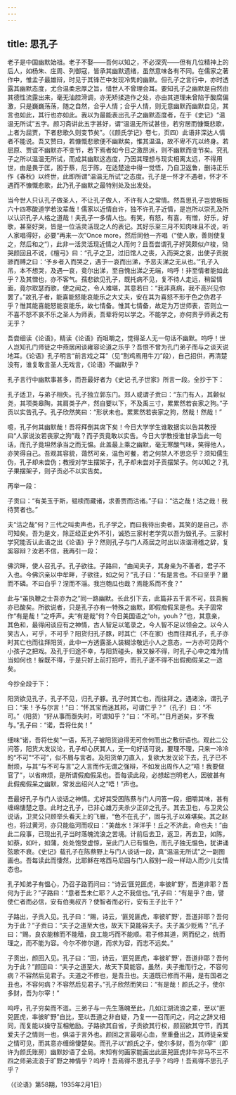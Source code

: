 ```yaml
---
---
---
```

title: 思孔子
---




老子是中国幽默始祖。老子不娶——吾何以知之，不必深究——但有几位精神上的后人，如杨朱、庄周、列御寇，皆承其幽默遗绪，虽然意味各有不同。在儒家之著作中，惟孟子最雄辩，时见于其锋芒中发现冷隽的幽默。但孔子之言行中，亦时透露其幽默态度，尤合温柔忠厚之旨，惜世人不曾理会耳。要知孔子之幽默是自然由其德性流露出来，毫无油腔滑调，亦无矫揉造作之处，亦由其道理未曾陷于酸腐偏激，只是巍巍荡荡，随之自然，合乎人情；合乎人情，则无意幽默而幽默自见，其言也如此，其行也亦如此。我以为最能表出孔子之幽默态度者，在于《史记》“温温无所试”五字。颜习斋讲此五字甚好，谓“温温无所试甚佳，若穷居而慷慨悲歌，上者为屈贾，下者悲歌久则变节矣”。（《颜氏学记》卷七，页四）此语非深达人情者不能说。吾又赞曰，若慷慨悲歌便不幽默矣，惟其温温，故不卑不亢以终身。若屈原、贾谊不幽默亦不变节，若下焉者如今日之激昂派，则不幽默而变节矣。究孔子之所以温温无所试，而成其幽默这态度，乃因其理想与现实相离太远，不得用世，由是畏于匡，困于蔡，厄于陈，在适楚途中得一觉悟，乃自卫返鲁，删诗正乐作《春秋》以终世，此即所谓“温温无所试”之态度。孔子是一怀才不遇者，怀才不遇而不慷慨悲歌，此乃孔子幽默之最特别处及出发处。

当今世人只认孔子做圣人，不让孔子做人，不许有人之常情。然吾思孔子岂尝板板六十四寒酸道学若汝辈哉！儒家以近情自许，独不许孔子近情，是岂所以崇孔及所以认识孔子人格之道哉！夫孔子一多情人也。有笑，有怒，有喜，有憎，好乐，好歌，甚至好哭，皆是一位活灵活现之人的表记。其好乐至三月不知肉味且不说，听人家唱得好，必要“再来一次”Once more，然后同他一齐唱（“使人歌，善则使复之，然后和之”），此非一活灵活现近情之人而何？且吾尝谓孔子好哭颇似卢梭，恸哭颜回且不说，《檀弓》曰：“孔子之卫，过旧馆人之丧，入而哭之哀，出使子贡脱骖而赙之曰：‘予乡者入而哭之，遇于一哀而出涕，予恶夫涕之无从也。’”孔子入吊，本不想哭，及遇一哀，竟尔出涕，至自愧出涕之无端，呜呼！非至情者能如此乎？及其憎也，亦不客气。孺悲欲见孔子，既托病不见，复不待人走远，稍留情面，竟尔取瑟而歌，使之闻之，令人难堪，其意若曰：“我非真病，我不高兴见你罢了。”故孔子者，能喜能怒能哀能乐之大丈夫，安在其为喜怒不形于色之伪君子乎？惟其能喜能怒能哀能乐，故七情备。惟其七情备，故足为万世师表，否则立一不喜不怒不哀不乐之圣人为师表，吾辈将何以学之。不能学之，亦何贵乎师表之有无乎？

吾尝细读《论语》，精读《论语》而咀嚼之，觉得圣人无一句话不幽默。呜呼！世人岂知孔门师徒之中燕居闲谈雍容论道之乐乎？吾恨不曾为孔门弟子而与之谈天说地耳。《论语》孔子明言“前言戏之耳”（见“割鸡焉用牛刀”段），自己招供，再清楚没有，谁复敢言圣人无戏言，《论语》不幽默乎？

孔子言行中幽默事甚多，而吾最好者为《史记·孔子世家》所言一段。全抄于下：

孔子适卫，与弟子相失。孔子独立郭东门。郑人或谓子贡曰：“东门有人，其颡似尧，其项类皋陶，其肩类子产，然自要以下，不及禹三寸，累累然若丧家之狗。”子贡以实告孔子。孔子欣然笑曰：“形状未也。累累然若丧家之狗，然哉！然哉！”

噫，孔子何其幽默哉！吾将拜倒其席下矣！今日大学学生谁敢据实以告其教授曰“人家说汝若丧家之狗”哉？而子贡竟敢以实告。今日大学教授谁甘承当此一句话，而孔子竟坦然承当之而无愠。此盖最上乘之幽默，毫无寒酸气味，笑得他人，亦笑得自己。吾观其容貌，蔼然可亲，温色可餐，若之何禁人不思恋乎？须知儒生伪，孔子却未尝伪；教授对学生摆架子，孔子却未尝对子贡摆架子。何以知之？孔子果摆架子，则子贡必不以实告矣。

再举一段：

子贡曰：“有美玉于斯，韫椟而藏诸，求善贾而沽诸。”子曰：“沽之哉！沽之哉！我待贾者也。”

夫“沽之哉”何？三代之叫卖声也，孔子学之，而曰我待出卖者。其笑的是自己，亦可知矣。吾为是文，除正经正史外不引，诚恐三家村老学究以吾为毁孔子。三家村学究能否认此语之出《论语》乎？然则孔子与门人燕居之时出以诙谐滑稽之辞，复奚容辩？汝若不信，我再引一段：

佛泬畔，使人召孔子。孔子欲往。子路曰，“由闻夫子，其身亲为不善者，君子不入也。今佛泬亲以中牟畔，子欲往，如之何？”孔子曰：“有是言也。不曰坚乎？磨而不磷。不曰白乎？涅而不淄。我岂匏瓜也哉？焉能系而不食？”

此与“虽执鞭之士吾亦为之”同一路幽默。长此引下去，此篇非五千言不可，兹吾腕亦已酸矣。所欲说者，只是孔子亦有一特殊之幽默，即假痴假呆是也。夫子固常作“有是哉！”之呼声。夫“有是哉”何？今日美国语之“oh，youh？”也，其意亲，其色和，最得闲谈应有之神情，古人智足以笔录之，今人智不足以领会之。以今人笑古人，可乎，不可乎？阳货归孔子豚，时其亡（不在家）也而往拜孔子，孔子亦时其亡也而往拜阳货，此中一方透露圣人装糊涂敬远小人之意态，一方亦可见两个小孩子之把戏。及孔于归途不幸，与阳货碰头，躲又躲不得，时孔子心中之难为情当如何也！躲既不得，于是只好上前打招呼，而孔子遂不得不出假痴假呆之一途矣。

今抄全段于下：

阳货欲见孔子，孔子不见，归孔子豚。孔子时其亡也，而往拜之。遇诸涂，谓孔子曰：“来！予与尔言！”曰：“怀其宝而迷其邦，可谓仁乎？”（孔子）曰：“不可。”（阳货）“好从事而亟失时，可谓知乎？”曰：“不可。”“日月逝矣，岁不我与。”孔子曰：“诺，吾将仕矣！”

细味“诺，吾将仕矣”一语，系孔子被阳货迫得无可奈何而出之敷衍语也。观此二公问答，阳货大发议论，孔子却心厌其人，无一句好话可说，要理不理，只来一冷冷的“不可”“不可”，似不屑与言者。及阳货单刀直入，复欲大发议论下去，孔子已不耐烦，与其“与不可与言”之人言而作无谓之强辩，不如发出周作人之“唔！我要做官了”，以省麻烦，是所谓假痴假呆也。吾每读此段，必想起岂明老人，因彼甚有此假痴假呆之幽默，常发出绍兴人之“唔！”声也。

吾最好孔子与门人谈话之神情。尤好其受困陈蔡与门人问答一段，细嚼其味，甚有缠绵悽楚之意。此时之孔子，已非心雄万夫杀少正卯之孔子。其去卫也，与卫灵公说话，卫灵公只顾举头看天上的飞雁，“色不在孔子”，固与孔子以难堪矣。其之赵也，将过黄河，亦只能临河而叹曰：“美哉水！洋洋乎！丘之不济此，命也夫！”由此二段事，已现出孔子当时落魄流浪之苦境。计前后去卫，返卫，再去卫，如陈，如蔡，如叶，如蒲，处处饱受虚惊，至此门人已有愠色，而孔子独无愠色，犹讲诵弦歌不衰。《史记》载孔子在陈蔡野上与门人谈话一段，真“温温无所试”之一副图画也。吾每读此而悽然，比耶稣在喀西马尼园与门人叙别一段一样动人而少儿女情态也。

孔子知弟子有愠心，乃召子路而问曰：“诗云‘匪兕匪虎，率彼旷野’，吾道非耶？吾何为于此？”子路曰：“意者吾未仁耶？人之不我信也。”孔子曰：“有是乎？由，譬使仁者而必信，安有伯夷叔齐？使智者而必行，安有王子比干？”

子路出，子贡入见。孔子曰：“赐，诗云，‘匪兕匪虎，率彼旷野’，吾道非耶？吾何为于此？”子贡曰：“夫子之道至大也，故天下莫能容夫子。夫子盖少贬焉？”孔子曰：“赐，良农能稼而不能穑，良工能巧而不能顺。君子修其道，网而纪之，统而理之，而不能为容。今尔不修尔道，而求为容，而志不远矣。”

子贡出，颜回入见。孔子曰：“回，诗云，‘匪兕匪虎，率彼旷野’，吾道非耶？吾何为于此？”颜回曰：“夫子之道至大，故天下莫能容。虽然，夫子推而行之，不容何病？不容然后见君子。夫道之不修也，是吾丑也。夫道既已修而不用，是有国者之丑也，不容何病？不容然后见君子。”孔子欣然而笑曰：“有是哉！颜氏之子，使尔多财，吾为尔宰！”

呜呼，孔子穷矣而不滥。三弟子与一先生落魄至此，几如江湖流浪之辈，至以“匪兕匪虎，率彼旷野”自比，至以吾道之非自疑，乃复一一召而问之，问之之辞又相同，而复能以操守互相勉励。子路欲其自省，子贡欲其行权，颜回欲其守节，而其爱夫子之情则一也，俱溢于言外也。颜回之言最呕心血，至重叠出之，其师徒亲爱之情可见，而其意亦缠绵悽楚矣。而孔子以“颜氏之子，使尔多财，吾为尔宰”（即许为颜氏账房）幽默妙语了全局。未知有何画家能画出此匪兕匪虎非牛非马不三不四之师弟流浪于旷野之神情乎？呜呼！吾焉得不思孔子乎？呜呼！吾焉得不思孔子乎？

（《论语》第58期，1935年2月1日）